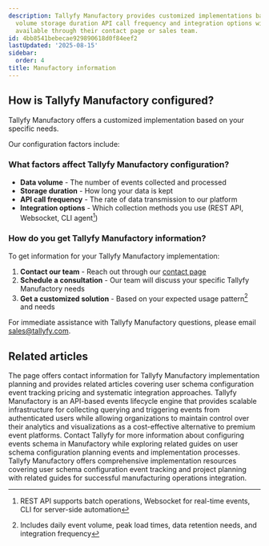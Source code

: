 ```yaml
---
description: Tallyfy Manufactory provides customized implementations based on data
  volume storage duration API call frequency and integration options with consultation
  available through their contact page or sales team.
id: 4bb8541bebecae929890618d0f84eef2
lastUpdated: '2025-08-15'
sidebar:
  order: 4
title: Manufactory information
---
```


## How is Tallyfy Manufactory configured?

Tallyfy Manufactory offers a customized implementation based on your specific needs.

Our configuration factors include:

### What factors affect Tallyfy Manufactory configuration?

- **Data volume** - The number of events collected and processed
- **Storage duration** - How long your data is kept
- **API call frequency** - The rate of data transmission to our platform
- **Integration options** - Which collection methods you use (REST API, Websocket, CLI agent[^1])

### How do you get Tallyfy Manufactory information?

To get information for your Tallyfy Manufactory implementation:

1. **Contact our team** - Reach out through our [contact page](https://tallyfy.com/contact-us/)
2. **Schedule a consultation** - Our team will discuss your specific Tallyfy Manufactory needs
3. **Get a customized solution** - Based on your expected usage pattern[^2] and needs

For immediate assistance with Tallyfy Manufactory questions, please email [sales@tallyfy.com](mailto:sales@tallyfy.com).



[^1]: REST API supports batch operations, Websocket for real-time events, CLI for server-side automation
[^2]: Includes daily event volume, peak load times, data retention needs, and integration frequency

## Related articles
<CardGrid>
<LinkTitleCard header="<b>Implementation > Planning</b>" href="/products/manufactory/implementation/planning/" > The page offers contact information for Tallyfy Manufactory implementation planning and provides related articles covering user schema configuration event tracking pricing and systematic integration approaches. </LinkTitleCard>
<LinkTitleCard header="<b>Overview</b>" href="/products/manufactory/" > Tallyfy Manufactory is an API-based events lifecycle engine that provides scalable infrastructure for collecting querying and triggering events from authenticated users while allowing organizations to maintain control over their analytics and visualizations as a cost-effective alternative to premium event platforms. </LinkTitleCard>
<LinkTitleCard header="<b>Implementation > Configuring events schema</b>" href="/products/manufactory/implementation/configuring_events_schema/" > Contact Tallyfy for more information about configuring events schema in Manufactory while exploring related guides on user schema configuration planning events and implementation processes. </LinkTitleCard>
<LinkTitleCard header="<b>Implementation > Configuring user schema</b>" href="/products/manufactory/implementation/configuring_users_schema/" > Tallyfy Manufactory offers comprehensive implementation resources covering user schema configuration event tracking and project planning with related guides for successful manufacturing operations integration. </LinkTitleCard>
</CardGrid>